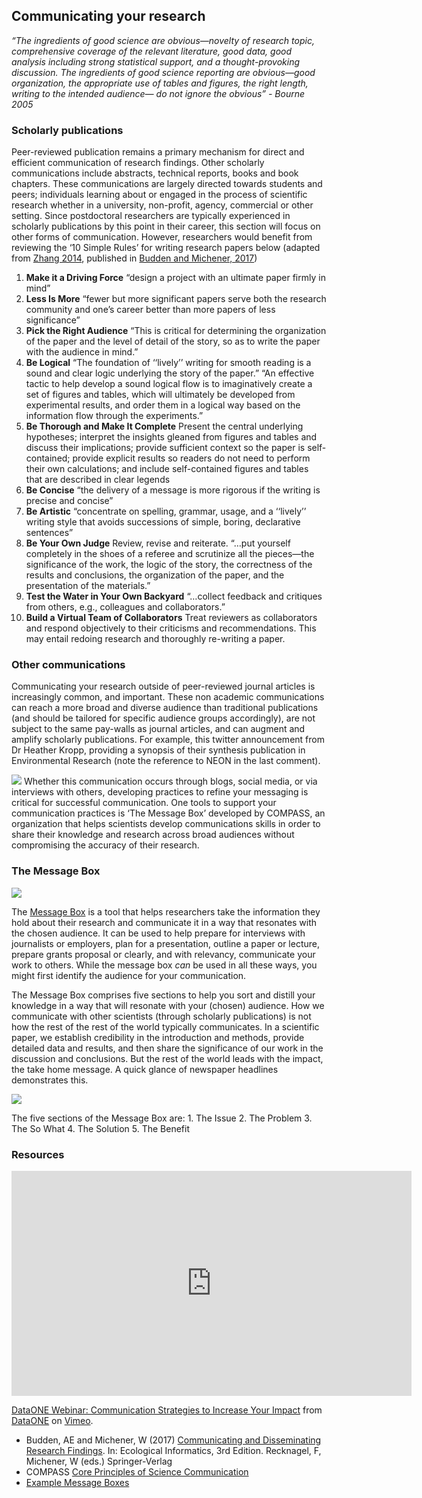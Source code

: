 ## Communicating your research

*"The ingredients of good science are obvious—novelty of research topic, comprehensive coverage of the relevant literature, good data, good analysis including strong statistical support, and a thought-provoking discussion. The ingredients of good science reporting are obvious—good organization, the appropriate use of tables and figures, the right length, writing to the intended audience— do not ignore the obvious" - Bourne 2005*

### Scholarly publications

Peer-reviewed publication remains a primary mechanism for direct and efficient communication of research findings. Other scholarly communications include abstracts, technical reports, books and book chapters. These communications are largely directed towards students and peers; individuals learning about or engaged in the process of scientific research whether in a university, non-profit, agency, commercial or other setting. Since postdoctoral researchers are typically experienced in scholarly publications by this point in their career, this section will focus on other forms of communication. However, researchers would benefit from reviewing the '10 Simple Rules' for writing research papers below (adapted from [Zhang 2014](https://journals.plos.org/ploscompbiol/article?id=10.1371/journal.pcbi.1003453), published in [Budden and Michener, 2017](https://link.springer.com/chapter/10.1007%2F978-3-319-59928-1_14))

1. **Make it a Driving Force** "design a project with an ultimate paper firmly in mind”
2. **Less Is More** "fewer but more significant papers serve both the research community and one’s career better than more papers of less significance” 
3. **Pick the Right Audience** “This is critical for determining the organization of the paper and the level of detail of the story, so as to write the paper with the audience in mind.”
4. **Be Logical** “The foundation of ‘‘lively’’ writing for smooth reading is a sound and clear logic underlying the story of the paper.” “An effective tactic to help develop a sound logical flow is to imaginatively create a set of figures and tables, which will ultimately be developed from experimental results, and order them in a logical way based on the information flow through the experiments.”
5. **Be Thorough and Make It Complete** Present the central underlying hypotheses; interpret the insights gleaned from figures and tables and discuss their implications; provide sufficient context so the paper is self-contained; provide explicit results so readers do not need to perform their own calculations; and include self-contained figures and tables that are described in clear legends
6. **Be Concise** “the delivery of a message is more rigorous if the writing is precise and concise” 
7. **Be Artistic** “concentrate on spelling, grammar, usage, and a ‘‘lively’’ writing style that avoids successions of simple, boring, declarative sentences” 
8. **Be Your Own Judge** Review, revise and reiterate. “…put yourself completely in the shoes of a referee and scrutinize all the pieces—the significance of the work, the logic of the story, the correctness of the results and conclusions, the organization of the paper, and the presentation of the materials.”
9. **Test the Water in Your Own Backyard** “…collect feedback and critiques from others, e.g., colleagues and collaborators.”
10. **Build a Virtual Team of Collaborators** Treat reviewers as collaborators and respond objectively to their criticisms and recommendations. This may entail redoing research and thoroughly re-writing a paper.

### Other communications

Communicating your research outside of peer-reviewed journal articles is increasingly common, and important. These non academic communications can reach a more broad and diverse audience than traditional publications (and should be tailored for specific audience groups accordingly), are not subject to the same pay-walls as journal articles, and can augment and amplify scholarly publications. For example, this twitter announcement from Dr Heather Kropp, providing a synopsis of their synthesis publication in Environmental Research (note the reference to NEON in the last comment).

![](images/TwitterAnnouncement.jpg)
Whether this communication occurs through blogs, social media, or via interviews with others, developing practices to refine your messaging is critical for successful communication. One tools to support your communication practices is 'The Message Box' developed by COMPASS, an organization that helps scientists develop communications skills in order to share their knowledge and research across broad audiences without compromising the accuracy of their research.

### The Message Box

![](images/MessageBox.png)

The [Message Box](https://www.compassscicomm.org/leadership-development/the-message-box/) is a tool that helps researchers take the information they hold about their research and communicate it in a way that resonates with the chosen audience. It can be used to help prepare for interviews with journalists or employers, plan for a presentation, outline a paper or lecture, prepare grants proposal or clearly, and with relevancy, communicate your work to others. While the message box *can* be used in all these ways, you might first identify the audience for your communication.

The Message Box comprises five sections to help you sort and distill your knowledge in a way that will resonate with your (chosen) audience. How we communicate with other scientists (through scholarly publications) is not how the rest of the rest of the world typically communicates. In a scientific paper, we establish credibility in the introduction and methods, provide detailed data and results, and then share the significance of our work in the discussion and conclusions. But the rest of the world leads with the impact, the take home message. A quick glance of newspaper headlines demonstrates this.

![](images/Communication.png)

The five sections of the Message Box are:
1. The Issue
2. The Problem
3. The So What
4. The Solution 
5. The Benefit

### Resources

<iframe src="https://player.vimeo.com/video/323261612" width="640" height="360" frameborder="0" allow="autoplay; fullscreen" allowfullscreen></iframe>
<p><a href="https://vimeo.com/323261612">DataONE Webinar: Communication Strategies to Increase Your Impact</a> from <a href="https://vimeo.com/dataoneorg">DataONE</a> on <a href="https://vimeo.com">Vimeo</a>.</p>

- Budden, AE and Michener, W (2017) [Communicating and Disseminating Research Findings](https://link.springer.com/chapter/10.1007%2F978-3-319-59928-1_14). In: Ecological Informatics, 3rd Edition. Recknagel, F, Michener, W (eds.) Springer-Verlag
- COMPASS [Core Principles of Science Communication](https://www.compassscicomm.org/core-principles-of-science-communication-2/)
- [Example Message Boxes](https://www.compassscicomm.org/examples/)

